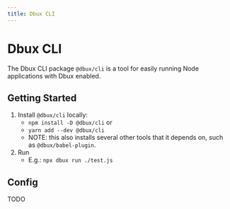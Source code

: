 ```yaml
---
title: Dbux CLI
---
```


# Dbux CLI


<TOC toc={toc} />

The Dbux CLI package `@dbux/cli` is a tool for easily running Node applications with Dbux enabled.

## Getting Started

1. Install `@dbux/cli` locally:
   * `npm install -D @dbux/cli` or
   * `yarn add --dev @dbux/cli`
   * NOTE: this also installs several other tools that it depends on, such as `@dbux/babel-plugin`.
2. Run
   * E.g.: `npx dbux run ./test.js`


## Config

TODO




<!-- 



# Usage
The CLI currently supports two commands: [`run`](#run) and [`instrument`](#instrument) ([code here](src/commands)).

They share [these command options](src/util/commandCommons.js).

## Run

* Usage: `npx dbux run app.js`
* Alias: `npx dbux r ...`

Run some JavaScript application with Dbux enabled.

* `npx dbux r someFile.js`

You can enable babel to add all kinds of `esnext` syntax proposals enabled with the `--esnext` flag.

Examples:

* Run a `mocha` test `myTest.js`: `node --stack-trace-limit=100 --enable-source-maps "node_modules/@dbux/cli/bin/dbux.js" run --verbose=1 --esnext node_modules/mocha/bin/_mocha -- --no-exit -- myTest.js`
   * Custom `node` options (`--stack-trace-limit=100 --enable-source-maps`)
   * Custom `dbux` options (`--verbose=1 --esnext`)
   * Custom `mocha` options (`--no-exit`; between the two `--`'s)

## Instrument (i)

* Usage: `npx dbux instrument app.js`
* Alias: `npx dbux i ...`

This is more for internal development purposes. It allows you to look at the effective code after instrumentation.

Examples:

* Show instrumented code result in VSCode: `npx dbux i someFile.js | code -`



# Files

In addition to the `src` and `dist` folders, it contains a `lib` folder which contains some scripts that are used in several command line utilitiies throughout the project structure (mostly in `webpack.config`s and `publish.js`) and do not require babel'ing.


# Caveats

* [You probably want to be aware of performance considerations](https://github.com/Domiii/dbux/tree/master/#performance).
* When using `@dbux/cli` with `--esnext`, it sometimes cannot find Babel plugins.
   * To make things easier to use, we employ `module-alias` to alias all relevant dependencies (see [`linkOwnDependencies.js`](src/linkOwnDependencies.js))
   * Internally, `module-alias` [overwrites ` Module._resolveFilename`](https://github.com/ilearnio/ module-alias/blob/dev/index.js#L29)
   * However, Babel's own plugin resolution ignores that (because it uses [browserify/resolve](https://github.com/browserify/resolve/blob/master/lib/sync.js#L95) which does not care about aliases)
   * Meaning that when using `--esnext`, babel plugins cannot be found and, must either be installed or linked to a local `node_modules` folder in `cwd` or any of its parent directories.
   * TODO: explain this better. -->
